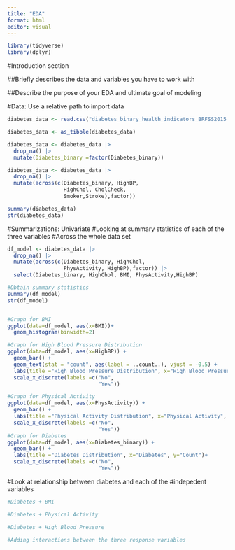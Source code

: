 ```yaml
---
title: "EDA"
format: html
editor: visual
---
```


```r
library(tidyverse)
library(dplyr)

```

#Introduction section

##Briefly describes the data and variables you have to work with

##Describe the purpose of your EDA and ultimate goal of modeling


#Data: Use a relative path to import data 


```r

diabetes_data <- read.csv("diabetes_binary_health_indicators_BRFSS2015.csv")

diabetes_data <- as_tibble(diabetes_data)

diabetes_data <- diabetes_data |>
  drop_na() |>
  mutate(Diabetes_binary =factor(Diabetes_binary))

diabetes_data <- diabetes_data |>
  drop_na() |>
  mutate(across(c(Diabetes_binary, HighBP,
                  HighChol, CholCheck,
                  Smoker,Stroke),factor))

summary(diabetes_data)
str(diabetes_data)
```

#Summarizations: Univariate 
#Looking at summary statistics of each of the three variables
#Across the whole data set

```r

df_model <- diabetes_data |>
  drop_na() |>
  mutate(across(c(Diabetes_binary, HighChol,
                  PhysActivity, HighBP),factor)) |>
  select(Diabetes_binary, HighChol, BMI, PhysActivity,HighBP)

#Obtain summary statistics
summary(df_model)
str(df_model)


#Graph for BMI
ggplot(data=df_model, aes(x=BMI))+
  geom_histogram(binwidth=2)

#Graph for High Blood Pressure Distribution 
ggplot(data=df_model, aes(x=HighBP)) +
  geom_bar() +
  geom_text(stat = "count", aes(label = ..count..), vjust = -0.5) +
  labs(title ="High Blood Pressure Distribution", x="High Blood Pressure", y="Count")+
  scale_x_discrete(labels =c("No",
                             "Yes"))

#Graph for Physical Activity 
ggplot(data=df_model, aes(x=PhysActivity)) +
  geom_bar() +
  labs(title ="Physical Activity Distribution", x="Physical Activity", y="Count")+
  scale_x_discrete(labels =c("No",
                             "Yes"))
#Graph for Diabetes 
ggplot(data=df_model, aes(x=Diabetes_binary)) +
  geom_bar() +
  labs(title ="Diabetes Distribution", x="Diabetes", y="Count")+
  scale_x_discrete(labels =c("No",
                             "Yes"))

```
#Look at relationship between diabetes and each of the 
#indepedent variables

```r
#Diabetes + BMI

#Diabetes + Physical Activity

#Diabetes + High Blood Pressure

#Adding interactions between the three response variables



```

